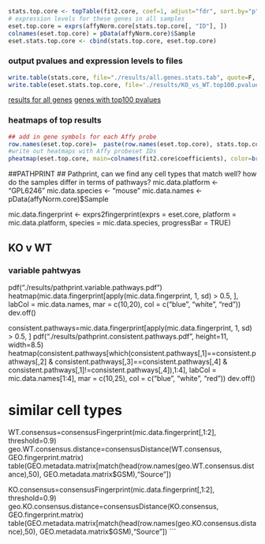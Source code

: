 
```r
stats.top.core <- topTable(fit2.core, coef=1, adjust="fdr", sort.by="p", p.value=1, number=100, genelist=cbind(fit2.core$genes,symbols)) 
# expression levels for these genes in all samples
eset.top.core = exprs(affyNorm.core[stats.top.core[, "ID"], ]) 
colnames(eset.top.core) = pData(affyNorm.core)$Sample
eset.stats.top.core <- cbind(stats.top.core, eset.top.core)
```




### output pvalues and expression levels to files

```r
write.table(stats.core, file="./results/all.genes.stats.tab", quote=F, sep="\t", row.names=F, col.names=T)
write.table(eset.stats.top.core, file='./results/KO_vs_WT.top100.pvalues.expression_levels.xls', row.names=F, sep='\t')
```
[results for all genes]("./results/all.genes.stats.tab")
[genes with top100 pvalues]("./results/KO_vs_WT.top100.pvalues.xls")


### heatmaps of top results

```r
## add in gene symbols for each Affy probe
row.names(eset.top.core)=  paste(row.names(eset.top.core), stats.top.core$symbols, sep= "-")
#write out heatmaps with Affy probeset IDs
pheatmap(eset.top.core, main=colnames(fit2.core$coefficients), color=brewer.pal(11, "RdBu"), fontsize_row=8)
```


##PATHPRINT
## Pathprint, can we find any cell types that match well? how do the samples differ in terms of pathways?
mic.data.platform <- "GPL6246"
mic.data.species <- "mouse"
mic.data.names <- pData(affyNorm.core)$Sample

mic.data.fingerprint <- exprs2fingerprint(exprs = eset.core, platform = mic.data.platform, species = mic.data.species, progressBar = TRUE)

## KO v WT
### variable pahtwyas
pdf("./results/pathprint.variable.pathways.pdf")
heatmap(mic.data.fingerprint[apply(mic.data.fingerprint, 1, sd) > 0.5, ], labCol = mic.data.names, mar = c(10,20), col = c("blue", "white", "red"))
dev.off()

consistent.pathways=mic.data.fingerprint[apply(mic.data.fingerprint, 1, sd) > 0.5, ]
pdf("./results/pathprint.consistent.pathways.pdf", height=11, width=8.5)
heatmap(consistent.pathways[which(consistent.pathways[,1]==consistent.pathways[,2] & consistent.pathways[,3]==consistent.pathways[,4] & consistent.pathways[,1]!=consistent.pathways[,4]),1:4], labCol = mic.data.names[1:4], mar = c(10,25), col = c("blue", "white", "red"))
dev.off()

# similar cell types
WT.consensus=consensusFingerprint(mic.data.fingerprint[,1:2], threshold=0.9)
geo.WT.consensus.distance=consensusDistance(WT.consensus, GEO.fingerprint.matrix)
table(GEO.metadata.matrix[match(head(row.names(geo.WT.consensus.distance),50), GEO.metadata.matrix$GSM),"Source"])

KO.consensus=consensusFingerprint(mic.data.fingerprint[,1:2], threshold=0.9)
geo.KO.consensus.distance=consensusDistance(KO.consensus, GEO.fingerprint.matrix)
table(GEO.metadata.matrix[match(head(row.names(geo.KO.consensus.distance),50), GEO.metadata.matrix$GSM),"Source"])
```

[^1]: BioC
[^2]: arrayQualityMetrics
[^3]: RMA
